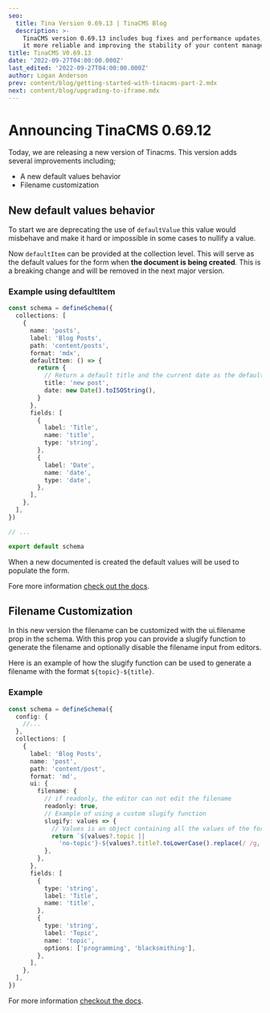 ```yaml
---
seo:
  title: Tina Version 0.69.13 | TinaCMS Blog
  description: >-
    TinaCMS version 0.69.13 includes bug fixes and performance updates, making
    it more reliable and improving the stability of your content management.
title: TinaCMS V0.69.13
date: '2022-09-27T04:00:00.000Z'
last_edited: '2022-09-27T04:00:00.000Z'
author: Logan Anderson
prev: content/blog/getting-started-with-tinacms-part-2.mdx
next: content/blog/upgrading-to-iframe.mdx
---
```


# Announcing TinaCMS 0.69.12

Today, we are releasing a new version of Tinacms. This version adds several improvements including;

* A new default values behavior
* Filename customization

## New default values behavior

To start we are deprecating the use of `defaultValue` this value would misbehave and make it hard or impossible in some cases to nullify a value.

Now `defaultItem` can be provided at the collection level. This will serve as the default values for the form when **the document is being created**. This is a breaking change and will be removed in the next major version.

### Example using defaultItem

```ts
const schema = defineSchema({
  collections: [
    {
      name: 'posts',
      label: 'Blog Posts',
      path: 'content/posts',
      format: 'mdx',
      defaultItem: () => {
        return {
          // Return a default title and the current date as the default date
          title: 'new post',
          date: new Date().toISOString(),
        }
      },
      fields: [
        {
          label: 'Title',
          name: 'title',
          type: 'string',
        },
        {
          label: 'Date',
          name: 'date',
          type: 'date',
        },
      ],
    },
  ],
})

// ...

export default schema
```

When a new documented is created the default values will be used to populate the form.

Fore more information [check out the docs](/docs/reference/collections/#definition "Collection Docs reference").

## Filename Customization

In this new version the filename can be customized with the ui.filename prop in the schema. With this prop you can provide a slugify function to generate the filename and optionally disable the filename input from editors.

Here is an example of how the slugify function can be used to generate a filename with the format `${topic}-${title}`.

### Example

```typescript
const schema = defineSchema({
  config: {
    //...
  },
  collections: [
    {
      label: 'Blog Posts',
      name: 'post',
      path: 'content/post',
      format: 'md',
      ui: {
        filename: {
          // if readonly, the editor can not edit the filename
          readonly: true,
          // Example of using a custom slugify function
          slugify: values => {
            // Values is an object containing all the values of the form. In this case it is {title?: string, topic?: string}
            return `${values?.topic ||
              'no-topic'}-${values?.title?.toLowerCase().replace(/ /g, '-')}`
          },
        },
      },
      fields: [
        {
          type: 'string',
          label: 'Title',
          name: 'title',
        },
        {
          type: 'string',
          label: 'Topic',
          name: 'topic',
          options: ['programming', 'blacksmithing'],
        },
      ],
    },
  ],
})
```

For more information [checkout the docs](/docs/extending-tina/filename-customization/ "Docs filename customization").
